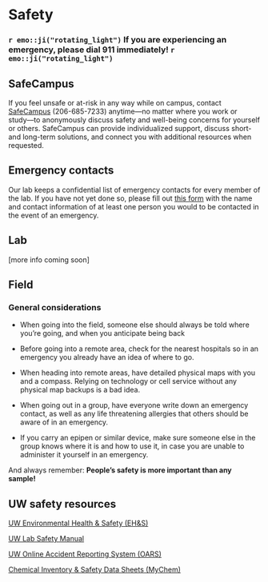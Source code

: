 # Safety

### `r emo::ji("rotating_light")` If you are experiencing an emergency, please dial 911 immediately! `r emo::ji("rotating_light")` {-}

## SafeCampus

If you feel unsafe or at-risk in any way while on campus, contact [SafeCampus](https://www.washington.edu/safecampus/) (206-685-7233) anytime&ndash;&ndash;no matter where you work or study&ndash;&ndash;to anonymously discuss safety and well-being concerns for yourself or others. SafeCampus can provide individualized support, discuss short- and long-term solutions, and connect you with additional resources when requested. 

## Emergency contacts

Our lab keeps a confidential list of emergency contacts for every member of the lab. If you have not yet done so, please fill out [this form](https://forms.gle/i3Qpvajjh7aK4Gp98) with the name and contact information of at least one person you would to be contacted in the event of an emergency.

## Lab

[more info coming soon]

## Field

### General considerations

-	When going into the field, someone else should always be told where you’re going, and when you anticipate being back

-	Before going into a remote area, check for the nearest hospitals so in an emergency you already have an idea of where to go. 

-	When heading into remote areas, have detailed physical maps with you and a compass. Relying on technology or cell service without any physical map backups is a bad idea.

-	When going out in a group, have everyone write down an emergency contact, as well as any life threatening allergies that others should be aware of in an emergency. 

-	If you carry an epipen or similar device, make sure someone else in the group knows where it is and how to use it, in case you are unable to administer it yourself in an emergency.

And always remember: **People’s safety is more important than any sample!**


## UW safety resources

[UW Environmental Health & Safety (EH&S)](https://www.ehs.washington.edu/)

[UW Lab Safety Manual](https://www.ehs.washington.edu/resource/laboratory-safety-manual-510)

[UW Online Accident Reporting System (OARS)](https://www.ehs.washington.edu/ohsoars)

[Chemical Inventory & Safety Data Sheets (MyChem)](https://cspc.admin.uw.edu/mychem/uwnetid/home/greeting.aspx)

